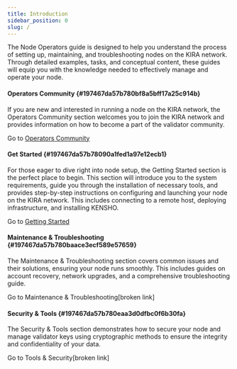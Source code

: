 ```yaml
---
title: Introduction
sidebar_position: 0
slug: /
---
```





The Node Operators guide is designed to help you understand the process of setting up, maintaining, and troubleshooting nodes on the KIRA network. Through detailed examples, tasks, and conceptual content, these guides will equip you with the knowledge needed to effectively manage and operate your node.


#### Operators Community {#197467da57b780bf8a5bff17a25c914b}


If you are new and interested in running a node on the KIRA network, the Operators Community section welcomes you to join the KIRA network and provides information on how to become a part of the validator community.


Go to [Operators Community](/node-operators/operators-community)


#### Get Started {#197467da57b78090a1fed1a97e12ecb1}


For those eager to dive right into node setup, the Getting Started section is the perfect place to begin. This section will introduce you to the system requirements, guide you through the installation of necessary tools, and provides step-by-step instructions on configuring and launching your node on the KIRA network. This includes connecting to a remote host, deploying infrastructure, and installing KENSHO.


Go to [Getting Started](/node-operators/getting-started/installing-kensho)


#### Maintenance & Troubleshooting {#197467da57b780baace3ecf589e57659}


The Maintenance & Troubleshooting section covers common issues and their solutions, ensuring your node runs smoothly. This includes guides on account recovery, network upgrades, and a comprehensive troubleshooting guide.


Go to Maintenance & Troubleshooting[broken link]


#### Security & Tools {#197467da57b780eaa3d0dfbc0f6b30fa}


The Security & Tools section demonstrates how to secure your node and manage validator keys using cryptographic methods to ensure the integrity and confidentiality of your data.


Go to Tools & Security[broken link] 

